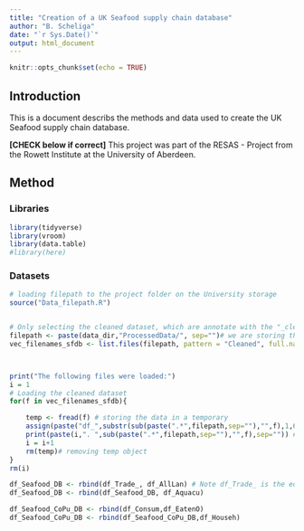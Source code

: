 ```yaml
---
title: "Creation of a UK Seafood supply chain database"
author: "B. Scheliga"
date: "`r Sys.Date()`"
output: html_document
---
```


```r
knitr::opts_chunk$set(echo = TRUE)
```

## Introduction

This is a document describs the methods and data used to create the UK Seafood supply chain database. 

**[CHECK below if correct]**
This project was part of the RESAS - Project from the Rowett Institute at the University of Aberdeen.

## Method

### Libraries

```r
library(tidyverse)
library(vroom)
library(data.table)
#library(here)
```

### Datasets

```r
# loading filepath to the project folder on the University storage
source("Data_filepath.R")


# Only selecting the cleaned dataset, which are annotate with the "_cleaned_sfdb". There might be other processed files in the folder, which we don't want
filepath <- paste(data_dir,"ProcessedData/", sep="")# we are storing the file path here, because we'll need it later
vec_filenames_sfdb <- list.files(filepath, pattern = "Cleaned", full.names = TRUE)



print("The following files were loaded:")
i = 1
# Loading the cleaned dataset
for(f in vec_filenames_sfdb){

    temp <- fread(f) # storing the data in a temporary 
    assign(paste("df_",substr(sub(paste(".*",filepath,sep=""),"",f),1,6),sep=""),temp) # assigning the df a name based on input dataset
    print(paste(i,". ",sub(paste(".*",filepath,sep=""),"",f),sep="")) # print out which dataset files had been used
    i = i+1
    rm(temp)# removing temp object
}
rm(i)


```
```r


df_Seafood_DB <- rbind(df_Trade_, df_AllLan) # Note df_Trade_ is the edited one
df_Seafood_DB <- rbind(df_Seafood_DB, df_Aquacu)

df_Seafood_CoPu_DB <- rbind(df_Consum,df_EatenO)
df_Seafood_CoPu_DB <- rbind(df_Seafood_CoPu_DB,df_Househ)

```

